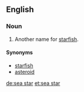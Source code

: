 {{also|seastar|sea-star}}
==English==

===Noun===
{{en-noun}}

#Another name for [[starfish]].

====Synonyms====
*[[starfish]]
*[[asteroid]]

[[de:sea star]]
[[et:sea star]]